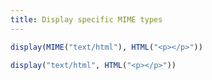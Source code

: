 ```yaml
---
title: Display specific MIME types
---
```


```julia
display(MIME("text/html"), HTML("<p></p>"))
```

```julia
display("text/html", HTML("<p></p>"))
```
